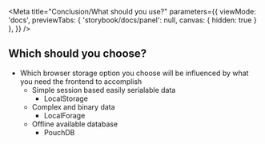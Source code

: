 
<Meta 
  title="Conclusion/What should you use?" 
  parameters={{
    viewMode: 'docs',
    previewTabs: { 'storybook/docs/panel': null, canvas: { hidden: true } },
  }}
/>

## Which should you choose?

* Which browser storage option you choose will be influenced by what you need the frontend to accomplish
    * Simple session based easily serialable data   
        * LocalStorage
    * Complex and binary data
        * LocalForage
    * Offline available database
        * PouchDB

